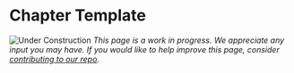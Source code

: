 # Chapter Template {#template}

<!-- Chapter Banner -->
<!-- ![](images/banners/banner_histogram.png) -->


<!-- Under Construction Section
----------------------------------------------------------------------------- -->
![Under Construction](images/banners/banner_under_construction.png)
*This page is a work in progress. We appreciate any input you may have. If you would like to help improve this page, consider [contributing to our repo](contribute.html).*
<!-- ------------------------------------------------------------------------ -->

<!-- 
Some possible headers:
- Overview
- tl;dr
[Coming soon <i class="far fa-smile-beam"></i>](https://www.youtube.com/watch?v=7kdV8VmD76w){target="_blank"}
- Theory
-->

